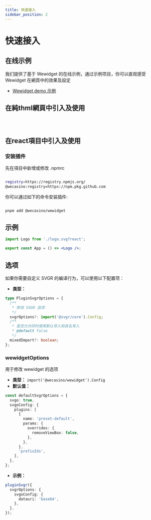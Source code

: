 ```yaml
---
title: 快速接入
sidebar_position: 2
---
```


# 快速接入


## 在线示例

我们提供了基于 Wewidget 的在线示例，通过示例项目，你可以直观感受 Wewidget 在網頁中的效果及設定

- [Wewidget demo 示例](https://github.com/wecasino/wecasino-widget)


## 在純thml網頁中引入及使用

```html title="index.html"




```



## 在react項目中引入及使用


### 安装插件

先在項目中新增或修改 .npmrc

```bash title=".npmrc"

registry=https://registry.npmjs.org/
@wecasino:registry=https://npm.pkg.github.com

```

你可以通过如下的命令安装插件:

```bash

pnpm add @wecasino/wewidget

```


## 示例

```jsx title="App.jsx"
import Logo from './logo.svg?react';

export const App = () => <Logo />;
```

## 选项

如果你需要自定义 SVGR 的编译行为，可以使用以下配置项：

- **类型：**

```ts
type PluginSvgrOptions = {
  /**
   * 修改 SVGR 选项
   */
  svgrOptions?: import('@svgr/core').Config;
  /**
   * 是否允许同时使用默认导入和具名导入
   * @default false
   */
  mixedImport?: boolean;
};
```


### wewidgetOptions

用于修改 wewidget 的选项

- **类型：** `import('@wecasino/wewidget').Config`
- **默认值：**

```ts
const defaultSvgrOptions = {
  svgo: true,
  svgoConfig: {
    plugins: [
      {
        name: 'preset-default',
        params: {
          overrides: {
            removeViewBox: false,
          },
        },
      },
      'prefixIds',
    ],
  },
};
```

- **示例：**

```ts
pluginSvgr({
  svgrOptions: {
    svgoConfig: {
      datauri: 'base64',
    },
  },
});
```